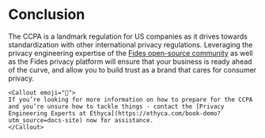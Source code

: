 
# Conclusion

The CCPA is a landmark regulation for US companies as it drives towards standardization with other international privacy regulations. Leveraging the privacy engineering expertise of the [Fides open-source community](https://ethyca.com/developer-hub) as well as the Fides privacy platform will ensure that your business is ready ahead of the curve, and allow you to build trust as a brand that cares for consumer privacy.

    <Callout emoji="🚀">
    If you’re looking for more information on how to prepare for the CCPA and you’re unsure how to tackle things - contact the [Privacy Engineering Experts at Ethyca](https://ethyca.com/book-demo?utm_source=docs-site) now for assistance.
    </Callout>
